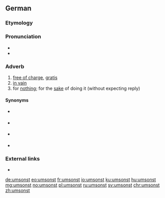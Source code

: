 ==German==

===Etymology=== 
{{prefix|um|sonst|lang=de}}

===Pronunciation===
* {{IPA|/ʊmˈzɔnst/|lang=de}}
* {{audio|De-umsonst.ogg|Audio|lang=de}}

===Adverb===
{{de-adv}}

# [[free of charge]], [[gratis]]
# [[in vain]]
# for [[nothing]]; for the [[sake]] of doing it (without expecting reply)

====Synonyms====
* {{sense|free of charge, gratis}} {{l|de|gratis}}
* {{sense|free of charge, gratis}} {{l|de|kostenlos}}
* {{sense|free of charge, gratis}} {{l|de|kostenfrei}}
* {{sense|without success}} {{l|de|erfolglos}}

===External links===
* {{R:Duden}}

[[de:umsonst]]
[[eo:umsonst]]
[[fr:umsonst]]
[[io:umsonst]]
[[ku:umsonst]]
[[hu:umsonst]]
[[mg:umsonst]]
[[no:umsonst]]
[[pl:umsonst]]
[[ru:umsonst]]
[[sv:umsonst]]
[[chr:umsonst]]
[[zh:umsonst]]
